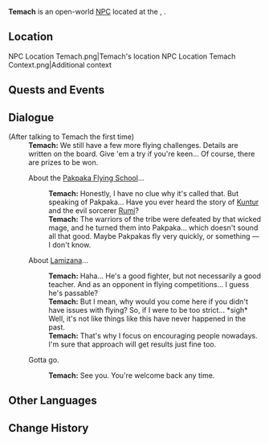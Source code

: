 {{Meta
<!-- Remove this template after adding the missing info -->
|missing_NPC_profile  = yes
}}
{{Character Infobox
|type             = Open-World NPC
|image            = NPC Temach.png
|realname         = <!-- Optional, if different from in-game name -->
|deceased         = <!-- Past (for deceased prior to events of the game) or free response -->
|region           = Natlan
|location         = Natlan
|affiliation      = Flower-Feather Clan
|title            = Coach

|ancestry         = <!-- Clan/family -->
|father           = 
|mother           = 
|spouse           = 
|sibling          = 
|child            = 
|relative         = 

|voiceEN          = 
|voiceCN          = 
|voiceJP          = 
|voiceKR          = 
|dialoguereward   = 
}}
'''Temach''' is an open-world [[NPC]] located at the {{Location|Scorchwind Trial Grounds}}, {{Location|Tezcatepetonco Range}}.
<!-- Following a certain dialogue branch for the first time gives the player AMOUNT_AS_WORD [[Item]]. -->

==Location==
<gallery>
NPC Location Temach.png|Temach's location
NPC Location Temach Context.png|Additional context
</gallery>
<!--
==Profile==
Detailed story/lore information goes here.
''(To be added.)''

===Appearance===
Keep appearance section short and concise. Limit to 2 paragraphs with 3-4 sentences each.
''(To be added.)''
-->
==Quests and Events==
{{Quests and Events}}
<!--
==Idle Quotes==
{{Dialogue Start}}
:{{DIcon|Idle}} {{Tx}}
::{{A|VO Temach 01.ogg}} "{{Tx}}"
{{Dialogue End}}
-->
==Dialogue==
{{Dialogue Start}}
;(After talking to Temach the first time)
:'''Temach:''' We still have a few more flying challenges. Details are written on the board. Give 'em a try if you're keen... Of course, there are prizes to be won.
:{{DIcon}} About the [[Pakpaka Flying School]]...
::'''Temach:''' Honestly, I have no clue why it's called that. But speaking of Pakpaka... Have you ever heard the story of [[Kuntur]] and the evil sorcerer [[Rumi]]?
::'''Temach:''' The warriors of the tribe were defeated by that wicked mage, and he turned them into Pakpaka... which doesn't sound all that good. Maybe Pakpakas fly very quickly, or something &mdash; I don't know.
:{{DIcon}} About [[Lamizana]]...
::'''Temach:''' Haha... He's a good fighter, but not necessarily a good teacher. And as an opponent in flying competitions... I guess he's passable?
::'''Temach:''' But I mean, why would you come here if you didn't have issues with flying? So, if I were to be too strict... *sigh* Well, it's not like things like this have never happened in the past.
::'''Temach:''' That's why I focus on encouraging people nowadays. I'm sure that approach will get results just fine too.
:{{DIcon}} Gotta go.
::'''Temach:''' See you. You're welcome back any time.
{{Dialogue End}}

==Other Languages==
{{Other Languages|default_hidden=1
|en      = Temach
|zhs     = 特马乔
|zhs_rm  = Tèmǎqiáo
|zht     = 特馬喬
|zht_rm  = Tèmǎqiáo
|ja      = テマジョ
|ja_rm   = Temajo
|ko      = 테마치
|es      = Temach
|fr      = Temach
|ru      = Темач
|th      = Temach
|vi      = Temach
|de      = Temach
|id      = Temach
|pt      = Temach
|tr      = Temach
|it      = Temach
}}

==Change History==
{{Change History|5.2}}
<!--
==References==
{{Reflist}}
-->